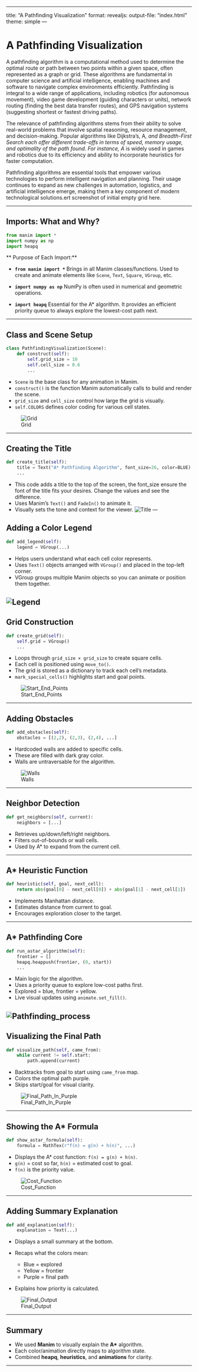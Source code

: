 
---

title: "A Pathfinding Visualization"
format: 
  revealjs:
    output-file: "index.html"
theme: simple
---


# A Pathfinding Visualization

A pathfinding algorithm is a computational method used to determine the optimal route or path between two points within a given space, often represented as a graph or grid. These algorithms are fundamental in computer science and artificial intelligence, enabling machines and software to navigate complex environments efficiently. Pathfinding is integral to a wide range of applications, including robotics (for autonomous movement), video game development (guiding characters or units), network routing (finding the best data transfer routes), and GPS navigation systems (suggesting shortest or fastest driving paths).

The relevance of pathfinding algorithms stems from their ability to solve real-world problems that involve spatial reasoning, resource management, and decision-making. Popular algorithms like Dijkstra’s, A*, and Breadth-First Search each offer different trade-offs in terms of speed, memory usage, and optimality of the path found. For instance, A* is widely used in games and robotics due to its efficiency and ability to incorporate heuristics for faster computation.

Pathfinding algorithms are essential tools that empower various technologies to perform intelligent navigation and planning. Their usage continues to expand as new challenges in automation, logistics, and artificial intelligence emerge, making them a key component of modern technological solutions.ert screenshot of initial empty grid here.

---

## Imports: What and Why?

```python
from manim import *
import numpy as np
import heapq
```

** Purpose of Each Import:**

* **`from manim import *`**
  Brings in all Manim classes/functions. Used to create and animate elements like `Scene`, `Text`, `Square`, `VGroup`, etc.

* **`import numpy as np`**
  NumPy is often used in numerical and geometric operations.

* **`import heapq`**
  Essential for the A\* algorithm. It provides an efficient priority queue to always explore the lowest-cost path next.

---

## Class and Scene Setup

```python
class PathfindingVisualization(Scene):
    def construct(self):
        self.grid_size = 10
        self.cell_size = 0.6
        ...
```

* `Scene` is the base class for any animation in Manim.
* `construct()` is the function Manim automatically calls to build and render the scene.
* `grid_size` and `cell_size` control how large the grid is visually.
* `self.COLORS` defines color coding for various cell states.

![Grid](/image.png)

---

## Creating the Title

```python
def create_title(self):
    title = Text("A* Pathfinding Algorithm", font_size=26, color=BLUE)
    ...
```

* This code adds a title to the top of the screen, the font_size ensure the font of the title fits your desires. Change the values and see the difference. 
* Uses Manim's `Text()` and `FadeIn()` to animate it.
* Visually sets the tone and context for the viewer.
![Title](/title.png)
---

## Adding a Color Legend

```python
def add_legend(self):
    legend = VGroup(...)
```

* Helps users understand what each cell color represents.
* Uses `Text()` objects arranged with `VGroup()` and placed in the top-left corner.
* VGroup groups multiple Manim objects so you can animate or position them together.

![Legend](/legend.png)
---

## Grid Construction

```python
def create_grid(self):
    self.grid = VGroup()
    ...
```

* Loops through `grid_size × grid_size` to create square cells.
* Each cell is positioned using `move_to()`.
* The grid is stored as a dictionary to track each cell’s metadata.
* `mark_special_cells()` highlights start and goal points.

![Start_End_Points](/start_end.png)

---

## Adding Obstacles

```python
def add_obstacles(self):
    obstacles = [(2,2), (2,3), (2,4), ...]
```

* Hardcoded walls are added to specific cells.
* These are filled with dark gray color.
* Walls are untraversable for the algorithm.

![Walls](/walls.png)


---

## Neighbor Detection

```python
def get_neighbors(self, current):
    neighbors = [...]
```

* Retrieves up/down/left/right neighbors.
* Filters out-of-bounds or wall cells.
* Used by A\* to expand from the current cell.

---

## A\* Heuristic Function

```python
def heuristic(self, goal, next_cell):
    return abs(goal[0] - next_cell[0]) + abs(goal[1] - next_cell[1])
```

* Implements Manhattan distance.
* Estimates distance from current to goal.
* Encourages exploration closer to the target.

---

## A\* Pathfinding Core

```python
def run_astar_algorithm(self):
    frontier = []
    heapq.heappush(frontier, (0, start))
    ...
```

* Main logic for the algorithm.
* Uses a priority queue to explore low-cost paths first.
* Explored = blue, frontier = yellow.
* Live visual updates using `animate.set_fill()`.

![Pathfinding_process](/exploration.png)
---

## Visualizing the Final Path

```python
def visualize_path(self, came_from):
    while current != self.start:
        path.append(current)
```

* Backtracks from goal to start using `came_from` map.
* Colors the optimal path purple.
* Skips start/goal for visual clarity.

![Final_Path_In_Purple](/final_path.png)

---

## Showing the A\* Formula

```python
def show_astar_formula(self):
    formula = MathTex(r"f(n) = g(n) + h(n)", ...)
```

* Displays the A\* cost function: `f(n) = g(n) + h(n)`.
* `g(n)` = cost so far, `h(n)` = estimated cost to goal.
* `f(n)` is the priority value.

![Cost_Function](/cost_function.png)

---

## Adding Summary Explanation

```python
def add_explanation(self):
    explanation = Text(...)
```

* Displays a small summary at the bottom.
* Recaps what the colors mean:

  * Blue = explored
  * Yellow = frontier
  * Purple = final path
* Explains how priority is calculated.

![Final_Output](/final_output.png)

---

## Summary

* We used **Manim** to visually explain the **A\*** algorithm.
* Each color/animation directly maps to algorithm state.
* Combined **heapq**, **heuristics**, and **animations** for clarity.

---
